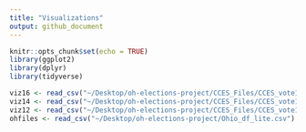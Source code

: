 ```yaml
---
title: "Visualizations"
output: github_document
---
```


```r
knitr::opts_chunk$set(echo = TRUE)
library(ggplot2)
library(dplyr)
library(tidyverse)
```

```r
viz16 <- read_csv("~/Desktop/oh-elections-project/CCES_Files/CCES_vote16.csv")
viz14 <- read_csv("~/Desktop/oh-elections-project/CCES_Files/CCES_vote14.csv")
viz12 <- read_csv("~/Desktop/oh-elections-project/CCES_Files/CCES_vote12.csv")
ohfiles <- read_csv("~/Desktop/oh-elections-project/Ohio_df_lite.csv")
```
